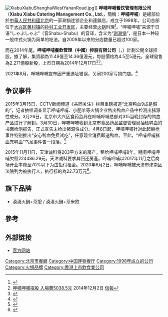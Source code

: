 {{advert|time=2019-05-19T13:16:47+00:00}}
{{Infobox Company 
|company_name=呷哺呷哺餐饮管理有限公司
|company_name_en=Xiabu Xiabu Catering Management Co., Ltd.
|company_logo=XIABUXIABU_LOGO2018.png
|company_type=
|company_slogan=
|market_information=
|abbreviated_name=
|foundation=1998年
|location={{PRC}}[[北京市|北京市]][[大兴区|大兴区]]
|zip_code=
|area_served= 
|telephone_no=
|key_people= 贺光启
|industry=吧台式涮锅餐厅
|products=[[火锅|火锅]]等
|services=
|capital=
|revenue=
|operating_income=
|profit=
|market_value=
|num_employees=
|P/E ratio=
|earnings per share=
|Net asset value=
|accounting_period=
|parent=
|major_shareholder=
|divisions=
|subsid=
|homepage=[http://www.xiabu.com/ 呷哺呷哺]
|footnotes=
|width=
}}

[[File:XiabuXiabuShanghaiWestYananRoad.jpg|thumb]]]]
'''呷哺呷哺餐饮管理有限公司'''（'''Xiabu Xiabu Catering Management Co., Ltd.'''，簡稱：'''呷哺呷哺'''）是總部位於[[中華人民共和國|中華人民共和國]][[北京|北京]]的一家涮锅连锁企业和連鎖店，成立于1998年，公司总部位于[[大兴区|大兴区]][[黄村镇|黄村镇]]的[[孙村工业开发区|孙村工业开发区]]，主要经营[[火锅|火锅]]料理<ref>{{Cite web |url=http://www.xiabu.com/?c=about&id=131 |title=呷哺呷哺 |access-date=2016-03-27 |archive-url=https://web.archive.org/web/20160321020027/http://xiabu.com/?c=about&id=131 |archive-date=2016-03-21 |dead-url=yes }}</ref>。“呷哺呷哺”来源于日语“しゃぶしゃぶ”（音Shabu-Shabu）的音译，含义为“[[涮涮锅|涮涮锅]]”，是日本一种较一般中式火锅为简单的吃法。自2009年以来的分店数量已超过100家。

而在2014年尾，'''呷哺呷哺餐飲管理（中國）控股有限公司'''（{{lang-en|'''Xiabuxiabu Catering Management (China) Holdings Co., Ltd.'''}}，{{hkex|0520}}）計劃公開全球招股，據了解，集資額為11.49億至14.36億港元，每股價格為4.5至5港元，全球發售為2.271億股新股，上市日期為2014年12月17日<ref>[http://www2.hkej.com/instantnews/stock/article/946489 呷哺呷哺招股 入場費5038.5元] {{Wayback|url=http://www2.hkej.com/instantnews/stock/article/946489 |date=20141208054622 }}2014年12月2日 [[信報|信報]]</ref><ref>{{cite web |url=http://www.hkexnews.hk/listedco/listconews/sehk/2014/1205/LTN20141205028_C.pdf |title=呷哺呷哺餐飲管理（中國）控股有限公司招股資料 |format=PDF |date= |accessdate=2017-10-02 |archive-date=2020-11-28 |archive-url=https://web.archive.org/web/20201128200014/https://www1.hkexnews.hk/listedco/listconews/sehk/2014/1205/ltn20141205028_c.pdf |dead-url=no }}</ref>。

2021年8月，呷哺呷哺宣布因严重选址错误，关闭200家亏损门店。<ref>{{cite news |title=湊湊前高层创谢谢锅密集开店，全时段运营模式能否“出圈”？ |url=https://m.sohu.com/a/510052809_114988/?pvid=000115_3w_a |accessdate=2022-01-01 |archive-date=2022-01-01 |archive-url=https://web.archive.org/web/20220101123346/https://m.sohu.com/a/510052809_114988/?pvid=000115_3w_a |dead-url=no }}</ref>
== 争议事件 ==
2015年3月15日，CCTV新闻频道《共同关注》栏目重磅报道“北京鸭血9成是假的”，记者抽样调查显示呷哺呷哺、小肥羊等火锅企业售出鸭血产品中检测出猪源性成分。3月26日，北京市大兴区食药监局在呷哺呷哺总部对315当晚封存的鸭血产品进行了解封。3月30日，呷哺呷哺收到北京市食品药品监督管理局抽检鸭血的书面检测报告，正式宣告未检出猪源性成分。4月8日起，呷哺呷哺针对此起躺枪事件特别推出“安心鸭血免费试吃”，任意现金消费即送鸭血。至此，“呷哺呷哺猪血充鸭血”乌龙事件告一段落。<ref>{{Cite web|url=http://www.mzfz.gov.cn/news/733/2015/2015033047218.html|title=曾被央视曝光用猪血冒充 呷哺呷哺鸭血恢复售卖|accessdate=2018-05-03|work=www.mzfz.gov.cn|archive-date=2018-05-03|archive-url=https://web.archive.org/web/20180503180406/http://www.mzfz.gov.cn/news/733/2015/2015033047218.html|dead-url=no}}</ref>

2015年11月11日，天津诚科将203平方米的房产，租给呷哺呷哺8年。期间呷哺呷哺欠租224486.29元，天津诚科要求其归还房產。呷哺呷哺以2017年11月之后商场开业率降至70%以下为由拒付租金。2020年6月2日，呷哺呷哺被天津市津南区法院列为被执行人，执行标的為22.73万元<ref>{{cite news|title=视频|2=呷哺呷哺“欠租22万”被列被执行人|url=https://finance.sina.com.cn/chanjing/gsnews/2020-06-04/doc-iirczymk5270406.shtml|publisher=新京报|accessdate=2020-06-04|archive-date=2020-06-04|archive-url=https://web.archive.org/web/20200604141238/https://finance.sina.com.cn/chanjing/gsnews/2020-06-04/doc-iirczymk5270406.shtml|dead-url=no}}</ref>。

==旗下品牌==
* 湊湊火鍋+茶憩 / 湊湊火鍋+茶米飲

==參考==
{{reflist}}

== 外部链接 ==
* {{zh-cn icon}} [http://www.xiabu.com/ 官方网站] {{Wayback|url=http://www.xiabu.com/ |date=20201022012223 }}

[[Category:北京市餐廳|Category:北京市餐廳]]
[[Category:中国连锁餐厅|Category:中国连锁餐厅]]
[[Category:1998年成立的公司|Category:1998年成立的公司]]
[[Category:火锅品牌|Category:火锅品牌]]
[[Category:香港上市飲食業公司|Category:香港上市飲食業公司]]